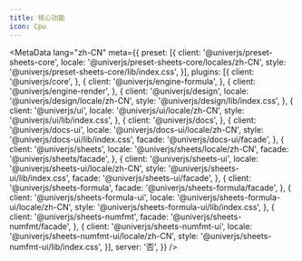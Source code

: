 ```yaml
---
title: 核心功能
icon: Cpu
---
```


<MetaData
  lang="zh-CN"
  meta={{
    preset: [{
      client: '@univerjs/preset-sheets-core',
      locale: '@univerjs/preset-sheets-core/locales/zh-CN',
      style: '@univerjs/preset-sheets-core/lib/index.css',
    }],
    plugins: [{
      client: '@univerjs/core',
    }, {
      client: '@univerjs/engine-formula',
    }, {
      client: '@univerjs/engine-render',
    }, {
      client: '@univerjs/design',
      locale: '@univerjs/design/locale/zh-CN',
      style: '@univerjs/design/lib/index.css',
    }, {
      client: '@univerjs/ui',
      locale: '@univerjs/ui/locale/zh-CN',
      style: '@univerjs/ui/lib/index.css',
    }, {
      client: '@univerjs/docs',
    }, {
      client: '@univerjs/docs-ui',
      locale: '@univerjs/docs-ui/locale/zh-CN',
      style: '@univerjs/docs-ui/lib/index.css',
      facade: '@univerjs/docs-ui/facade',
    }, {
      client: '@univerjs/sheets',
      locale: '@univerjs/sheets/locale/zh-CN',
      facade: '@univerjs/sheets/facade',
    }, {
      client: '@univerjs/sheets-ui',
      locale: '@univerjs/sheets-ui/locale/zh-CN',
      style: '@univerjs/sheets-ui/lib/index.css',
      facade: '@univerjs/sheets-ui/facade',
    }, {
      client: '@univerjs/sheets-formula',
      facade: '@univerjs/sheets-formula/facade',
    }, {
      client: '@univerjs/sheets-formula-ui',
      locale: '@univerjs/sheets-formula-ui/locale/zh-CN',
      style: '@univerjs/sheets-formula-ui/lib/index.css',
    }, {
      client: '@univerjs/sheets-numfmt',
      facade: '@univerjs/sheets-numfmt/facade',
    }, {
      client: '@univerjs/sheets-numfmt-ui',
      locale: '@univerjs/sheets-numfmt-ui/locale/zh-CN',
      style: '@univerjs/sheets-numfmt-ui/lib/index.css',
    }],
    server: '否',
  }}
/>

